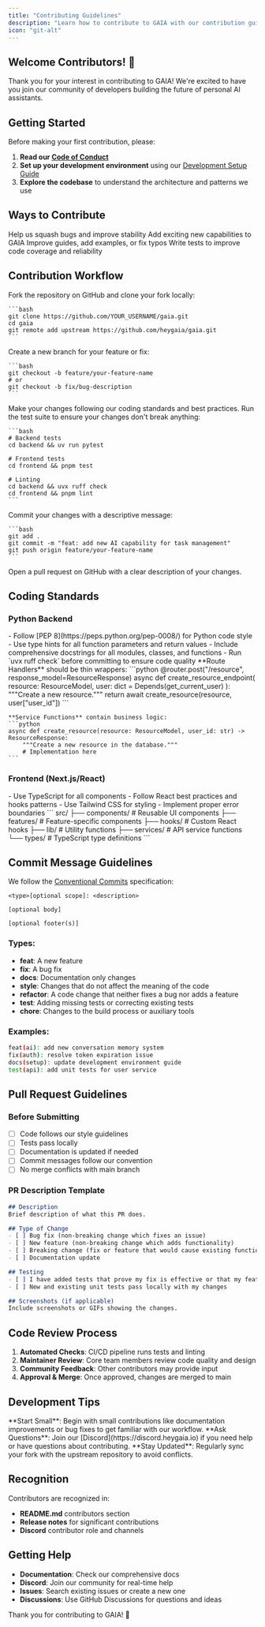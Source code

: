 ```yaml
---
title: "Contributing Guidelines"
description: "Learn how to contribute to GAIA with our contribution guidelines and best practices"
icon: "git-alt"
---
```


## Welcome Contributors! 🎉

Thank you for your interest in contributing to GAIA! We're excited to have you join our community of developers building the future of personal AI assistants.

## Getting Started

Before making your first contribution, please:

1. **Read our [Code of Conduct](https://github.com/heygaia/gaia/blob/develop/CODE_OF_CONDUCT.md)**
2. **Set up your development environment** using our [Development Setup Guide](/developers/development-setup)
3. **Explore the codebase** to understand the architecture and patterns we use

## Ways to Contribute

<CardGroup cols={2}>
  <Card title="Bug Fixes" icon="bug">
    Help us squash bugs and improve stability
  </Card>
  <Card title="New Features" icon="plus">
    Add exciting new capabilities to GAIA
  </Card>
  <Card title="Documentation" icon="book">
    Improve guides, add examples, or fix typos
  </Card>
  <Card title="Testing" icon="flask">
    Write tests to improve code coverage and reliability
  </Card>
</CardGroup>

## Contribution Workflow

<Steps>
  <Step title="Fork & Clone">
    Fork the repository on GitHub and clone your fork locally:

    ```bash
    git clone https://github.com/YOUR_USERNAME/gaia.git
    cd gaia
    git remote add upstream https://github.com/heygaia/gaia.git
    ```
  </Step>

  <Step title="Create a Branch">
    Create a new branch for your feature or fix:

    ```bash
    git checkout -b feature/your-feature-name
    # or
    git checkout -b fix/bug-description
    ```
  </Step>

  <Step title="Make Changes">
    Make your changes following our coding standards and best practices.
  </Step>

  <Step title="Test Your Changes">
    Run the test suite to ensure your changes don't break anything:

    ```bash
    # Backend tests
    cd backend && uv run pytest

    # Frontend tests
    cd frontend && pnpm test

    # Linting
    cd backend && uvx ruff check
    cd frontend && pnpm lint
    ```
  </Step>

  <Step title="Commit & Push">
    Commit your changes with a descriptive message:

    ```bash
    git add .
    git commit -m "feat: add new AI capability for task management"
    git push origin feature/your-feature-name
    ```
  </Step>

  <Step title="Create Pull Request">
    Open a pull request on GitHub with a clear description of your changes.
  </Step>
</Steps>

## Coding Standards

### Python Backend

<AccordionGroup>
  <Accordion icon="python" title="Code Style">
    - Follow [PEP 8](https://peps.python.org/pep-0008/) for Python code style
    - Use type hints for all function parameters and return values
    - Include comprehensive docstrings for all modules, classes, and functions
    - Run `uvx ruff check` before committing to ensure code quality
  </Accordion>

  <Accordion icon="code" title="Architecture Patterns">
    **Route Handlers** should be thin wrappers:
    ```python
    @router.post("/resource", response_model=ResourceResponse)
    async def create_resource_endpoint(
        resource: ResourceModel,
        user: dict = Depends(get_current_user)
    ):
        """Create a new resource."""
        return await create_resource(resource, user["user_id"])
    ```

    **Service Functions** contain business logic:
    ```python
    async def create_resource(resource: ResourceModel, user_id: str) -> ResourceResponse:
        """Create a new resource in the database."""
        # Implementation here
    ```
  </Accordion>
</AccordionGroup>

### Frontend (Next.js/React)

<AccordionGroup>
  <Accordion icon="react" title="Component Standards">
    - Use TypeScript for all components
    - Follow React best practices and hooks patterns
    - Use Tailwind CSS for styling
    - Implement proper error boundaries
  </Accordion>

  <Accordion icon="folder" title="File Organization">
    ```
    src/
    ├── components/       # Reusable UI components
    ├── features/        # Feature-specific components
    ├── hooks/           # Custom React hooks
    ├── lib/             # Utility functions
    ├── services/        # API service functions
    └── types/           # TypeScript type definitions
    ```
  </Accordion>
</AccordionGroup>

## Commit Message Guidelines

We follow the [Conventional Commits](https://conventionalcommits.org/) specification:

```
<type>[optional scope]: <description>

[optional body]

[optional footer(s)]
```

### Types:
- **feat**: A new feature
- **fix**: A bug fix
- **docs**: Documentation only changes
- **style**: Changes that do not affect the meaning of the code
- **refactor**: A code change that neither fixes a bug nor adds a feature
- **test**: Adding missing tests or correcting existing tests
- **chore**: Changes to the build process or auxiliary tools

### Examples:
```bash
feat(ai): add new conversation memory system
fix(auth): resolve token expiration issue
docs(setup): update development environment guide
test(api): add unit tests for user service
```

## Pull Request Guidelines

### Before Submitting

- [ ] Code follows our style guidelines
- [ ] Tests pass locally
- [ ] Documentation is updated if needed
- [ ] Commit messages follow our convention
- [ ] No merge conflicts with main branch

### PR Description Template

```markdown
## Description
Brief description of what this PR does.

## Type of Change
- [ ] Bug fix (non-breaking change which fixes an issue)
- [ ] New feature (non-breaking change which adds functionality)
- [ ] Breaking change (fix or feature that would cause existing functionality to not work as expected)
- [ ] Documentation update

## Testing
- [ ] I have added tests that prove my fix is effective or that my feature works
- [ ] New and existing unit tests pass locally with my changes

## Screenshots (if applicable)
Include screenshots or GIFs showing the changes.
```

## Code Review Process

1. **Automated Checks**: CI/CD pipeline runs tests and linting
2. **Maintainer Review**: Core team members review code quality and design
3. **Community Feedback**: Other contributors may provide input
4. **Approval & Merge**: Once approved, changes are merged to main

## Development Tips

<Tip>
  **Start Small**: Begin with small contributions like documentation improvements or bug fixes to get familiar with our workflow.
</Tip>

<Tip>
  **Ask Questions**: Join our [Discord](https://discord.heygaia.io) if you need help or have questions about contributing.
</Tip>

<Tip>
  **Stay Updated**: Regularly sync your fork with the upstream repository to avoid conflicts.
</Tip>

## Recognition

Contributors are recognized in:
- **README.md** contributors section
- **Release notes** for significant contributions
- **Discord** contributor role and channels

## Getting Help

- **Documentation**: Check our comprehensive docs
- **Discord**: Join our community for real-time help
- **Issues**: Search existing issues or create a new one
- **Discussions**: Use GitHub Discussions for questions and ideas

Thank you for contributing to GAIA! 🚀
